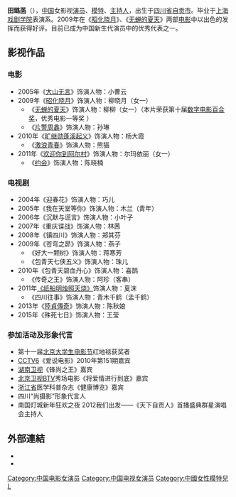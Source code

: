 {{unreferenced|time=2012-01-30T10:26:48+00:00}}

'''田璐菡'''（{{bd|1988年|2月13日}}），[[中国|中国]]女影视[[演员|演员]]、[[模特|模特]]、[[主持人|主持人]]，出生于[[四川省|四川省]][[自贡市|自贡市]]。毕业于[[上海戏剧学院|上海戏剧学院]]表演系。2009年在《[[昭化晓月|昭化晓月]]》、《[[无蝉的夏天|无蝉的夏天]]》两部[[电影|电影]]中以出色的发挥而获得好评。目前已成为中国新生代演员中的优秀代表之一。

== 影视作品 ==
=== 电影 ===
*2005年《[[大山无言|大山无言]]》饰演人物：小曹云
*2009年《[[昭化晓月|昭化晓月]]》饰演人物：柳晓月（女一） 
**《[[无蝉的夏天|无蝉的夏天]]》饰演人物：柳柳（女一）（本片荣获第十届[[数字电影百合奖|数字电影百合奖]]，优秀电影一等奖 ）   
**《[[片警周鑫|片警周鑫]]》饰演人物：孙琳
*2010年《[[旷继勋蓬溪起义|旷继勋蓬溪起义]]》饰演人物：杨大霞   
**《[[激浪青春|激浪青春]]》饰演人物：熊猫
*2011年《[[欢迎你到阿尔村|欢迎你到阿尔村]]》饰演人物：尔玛依丽（女一）  
**《[[约会|约会]]》饰演人物：陈晓楠

===电视剧===
*2004年《迎春花》饰演人物：巧儿
*2005年《我在天堂等你》饰演人物：木兰（青年）
*2006年《沉默与谎言》饰演人物：小叶子
*2007年《重庆谍战》饰演人物：林茜
*2008年《镇四川》饰演人物：郑其芬
*2009年《苍穹之昴》饰演人物：燕子
**《好大一颗树》饰演人物：蒋寒芳  
**《包青天七侠五义》饰演人物：珠儿
*2010年《包青天碧血丹心》饰演人物：喜鹊  
**《传奇之王》饰演人物：阿珍（客串）
*2011年[[《纸船明烛照天烧》|《纸船明烛照天烧》]]饰演人物：夏沫  
**《四川往事》饰演人物：青木千鹤（孟千鹤）
*2013年《[[陸貞傳奇|陸貞傳奇]]》饰演人物：陈秋娘
*2015年《殊死七日》饰演人物：王莹

=== 参加活动及形象代言 ===
*第十一届[[北京大学生电影节|北京大学生电影节]]红地毯获奖者
*[[CCTV6|CCTV6]]《爱说电影》2010年第151期嘉宾
*[[湖南卫视|湖南卫视]]《锋尚之王》嘉宾
*[[北京卫视|北京卫视]][[北京电视台|BTV]]秀场电影《将爱情进行到底》嘉宾
*[[浙江省|浙江省]]医学科普杂志《健康博览》嘉宾
*四川“尚摄影”形象代言人
*南国灯城新年狂欢之夜 2012我们出发——《天下自贡人》首播盛典群星演唱会主持人

== 外部連結 ==
* {{Sinaweibo|1304912093}}
* {{imdb name|6051569}}

[[Category:中国电影女演员|Category:中国电影女演员]]
[[Category:中国电视女演员|Category:中国电视女演员]]
[[Category:中國女性模特兒|Category:中國女性模特兒]]
[[Category:田姓|L]]